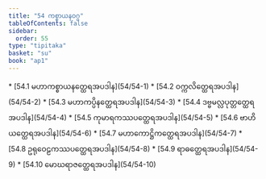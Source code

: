 ```yaml
---
title: "54 ကစ္စာယနဝဂ္ဂ"
tableOfContents: false
sidebar:
  order: 55
type: "tipitaka"
basket: "su"
book: "ap1"
---
```



<DynamicBreadcrumb />



<TableOfContents book="ap1" section="54">
* [54.1 မဟာကစ္စာယနတ္ထေရအပဒါန](54/54-1)
* [54.2 ဝက္ကလိတ္ထေရအပဒါန](54/54-2)
* [54.3 မဟာကပ္ပိနတ္ထေရအပဒါန](54/54-3)
* [54.4 ဒဗ္ဗမလ္လပုတ္တတ္ထေရအပဒါန](54/54-4)
* [54.5 ကုမာရကဿပတ္ထေရအပဒါန](54/54-5)
* [54.6 ဗာဟိယတ္ထေရအပဒါန](54/54-6)
* [54.7 မဟာကောဋ္ဌိကတ္ထေရအပဒါန](54/54-7)
* [54.8 ဥရုဝေဠကဿပတ္ထေရအပဒါန](54/54-8)
* [54.9 ရာဓတ္ထေရအပဒါန](54/54-9)
* [54.10 မောဃရာဇတ္ထေရအပဒါန](54/54-10)
</TableOfContents>
